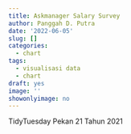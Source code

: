 ```yaml
---
title: Askmanager Salary Survey
author: Panggah D. Putra
date: '2022-06-05'
slug: []
categories:
  - chart
tags:
  - visualisasi data
  - chart
draft: yes
image: ''
showonlyimage: no
---
```

TidyTuesday Pekan 21 Tahun 2021
